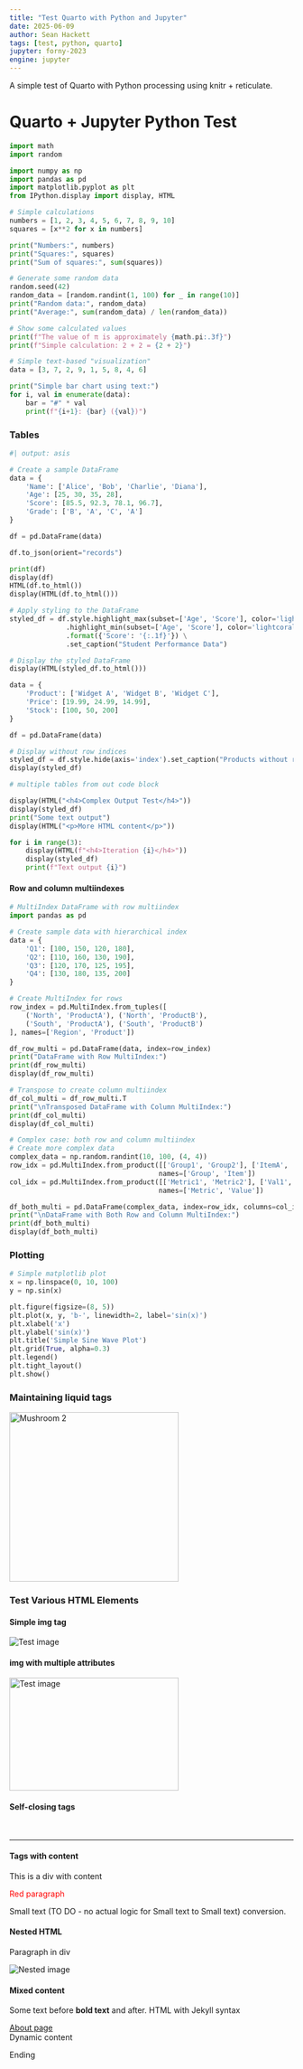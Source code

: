```yaml
---
title: "Test Quarto with Python and Jupyter" 
date: 2025-06-09
author: Sean Hackett
tags: [test, python, quarto]
jupyter: forny-2023
engine: jupyter
---
```


A simple test of Quarto with Python processing using knitr + reticulate.

<!--more-->

# Quarto + Jupyter Python Test

```python
import math
import random

import numpy as np
import pandas as pd
import matplotlib.pyplot as plt
from IPython.display import display, HTML

# Simple calculations
numbers = [1, 2, 3, 4, 5, 6, 7, 8, 9, 10]
squares = [x**2 for x in numbers]

print("Numbers:", numbers)
print("Squares:", squares)
print("Sum of squares:", sum(squares))

# Generate some random data
random.seed(42)
random_data = [random.randint(1, 100) for _ in range(10)]
print("Random data:", random_data)
print("Average:", sum(random_data) / len(random_data))

# Show some calculated values
print(f"The value of π is approximately {math.pi:.3f}")
print(f"Simple calculation: 2 + 2 = {2 + 2}")
```

```python
# Simple text-based "visualization"
data = [3, 7, 2, 9, 1, 5, 8, 4, 6]

print("Simple bar chart using text:")
for i, val in enumerate(data):
    bar = "#" * val
    print(f"{i+1}: {bar} ({val})")
```

### Tables

```python
#| output: asis

# Create a sample DataFrame
data = {
    'Name': ['Alice', 'Bob', 'Charlie', 'Diana'],
    'Age': [25, 30, 35, 28],
    'Score': [85.5, 92.3, 78.1, 96.7],
    'Grade': ['B', 'A', 'C', 'A']
}

df = pd.DataFrame(data)
```

```python
df.to_json(orient="records")
```

<div class="data-table" data-table='[
  {"Name":"Alice","Age":25,"Score":85.5,"Grade":"B"},
  {"Name":"Bob","Age":30,"Score":92.3,"Grade":"A"},
  {"Name":"Charlie","Age":35,"Score":78.1,"Grade":"C"},
  {"Name":"Diana","Age":28,"Score":96.7,"Grade":"A"}
]'></div>

```python
print(df)
display(df)
HTML(df.to_html())
display(HTML(df.to_html()))

# Apply styling to the DataFrame
styled_df = df.style.highlight_max(subset=['Age', 'Score'], color='lightgreen') \
              .highlight_min(subset=['Age', 'Score'], color='lightcoral') \
              .format({'Score': '{:.1f}'}) \
              .set_caption("Student Performance Data")

# Display the styled DataFrame
display(HTML(styled_df.to_html()))
```

```python
data = {
    'Product': ['Widget A', 'Widget B', 'Widget C'],
    'Price': [19.99, 24.99, 14.99], 
    'Stock': [100, 50, 200]
}

df = pd.DataFrame(data)

# Display without row indices
styled_df = df.style.hide(axis='index').set_caption("Products without row names")
display(styled_df)
```

```python
# multiple tables from out code block

display(HTML("<h4>Complex Output Test</h4>"))
display(styled_df)
print("Some text output")
display(HTML("<p>More HTML content</p>"))
```

```python
for i in range(3):
    display(HTML(f"<h4>Iteration {i}</h4>"))
    display(styled_df)
    print(f"Text output {i}")
```

#### Row and column multiindexes

```python
# MultiIndex DataFrame with row multiindex
import pandas as pd

# Create sample data with hierarchical index
data = {
    'Q1': [100, 150, 120, 180],
    'Q2': [110, 160, 130, 190],
    'Q3': [120, 170, 125, 195],
    'Q4': [130, 180, 135, 200]
}

# Create MultiIndex for rows
row_index = pd.MultiIndex.from_tuples([
    ('North', 'ProductA'), ('North', 'ProductB'), 
    ('South', 'ProductA'), ('South', 'ProductB')
], names=['Region', 'Product'])

df_row_multi = pd.DataFrame(data, index=row_index)
print("DataFrame with Row MultiIndex:")
print(df_row_multi)
display(df_row_multi)
```

```python
# Transpose to create column multiindex
df_col_multi = df_row_multi.T
print("\nTransposed DataFrame with Column MultiIndex:")
print(df_col_multi)
display(df_col_multi)
```

```python
# Complex case: both row and column multiindex
# Create more complex data
complex_data = np.random.randint(10, 100, (4, 4))
row_idx = pd.MultiIndex.from_product([['Group1', 'Group2'], ['ItemA', 'ItemB']], 
                                     names=['Group', 'Item'])
col_idx = pd.MultiIndex.from_product([['Metric1', 'Metric2'], ['Val1', 'Val2']], 
                                     names=['Metric', 'Value'])

df_both_multi = pd.DataFrame(complex_data, index=row_idx, columns=col_idx)
print("\nDataFrame with Both Row and Column MultiIndex:")
print(df_both_multi)
display(df_both_multi)
```


### Plotting

```python
# Simple matplotlib plot
x = np.linspace(0, 10, 100)
y = np.sin(x)

plt.figure(figsize=(8, 5))
plt.plot(x, y, 'b-', linewidth=2, label='sin(x)')
plt.xlabel('x')
plt.ylabel('sin(x)')
plt.title('Simple Sine Wave Plot')
plt.grid(True, alpha=0.3)
plt.legend()
plt.tight_layout()
plt.show()
```

### Maintaining liquid tags

<div align="center">
<img src="{{ site.url }}/assets/images/mushroom.png" alt="Mushroom 2" width="300">
</div>

### Test Various HTML Elements

#### Simple img tag

<img src="{{ site.url }}/assets/images/mushroom.png" alt="Test image">

#### img with multiple attributes

<img src="{{ site.url }}/assets/images/mushroom.png" alt="Test image" width="300" height="200" class="center">

#### Self-closing tags

<br/>
<hr/>

#### Tags with content

<div class="highlight">This is a div with content</div>
<p style="color: red;">Red paragraph</p>
<span class="small">Small text</span> (TO DO - no actual logic for [Small text]{.small} to <span class="small">Small text</span>) conversion.

#### Nested HTML

<div class="container">
  <p>Paragraph in div</p>
  <img src="{{ site.url }}/assets/images/mushroom.png" alt="Nested image">
</div>

#### Mixed content

Some text before <strong>bold text</strong> and after.
HTML with Jekyll syntax

<a href="{{ site.baseurl }}/about/">About page</a>
<div data-url="{{ site.url }}">Dynamic content</div>

Ending